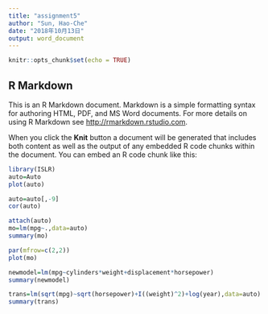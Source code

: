 ---
title: "assignment5"
author: "Sun, Hao-Che"
date: "2018年10月13日"
output: word_document
---

```{r setup, include=FALSE}
knitr::opts_chunk$set(echo = TRUE)
```

## R Markdown

This is an R Markdown document. Markdown is a simple formatting syntax for authoring HTML, PDF, and MS Word documents. For more details on using R Markdown see <http://rmarkdown.rstudio.com>.

When you click the **Knit** button a document will be generated that includes both content as well as the output of any embedded R code chunks within the document. You can embed an R code chunk like this:

```{r Auto}
library(ISLR)
auto=Auto
plot(auto)
```


```{r 9(b)}
auto=auto[,-9]
cor(auto)
```
```{r 9(c)}
attach(auto)
mo=lm(mpg~.,data=auto)
summary(mo)
```
```{r 9(d)}
par(mfrow=c(2,2))
plot(mo)
```

```{r 9(e)}
newmodel=lm(mpg~cylinders*weight+displacement*horsepower)
summary(newmodel)
```
```{r 9(f)}
trans=lm(sqrt(mpg)~sqrt(horsepower)+I((weight)^2)+log(year),data=auto)
summary(trans)
```
